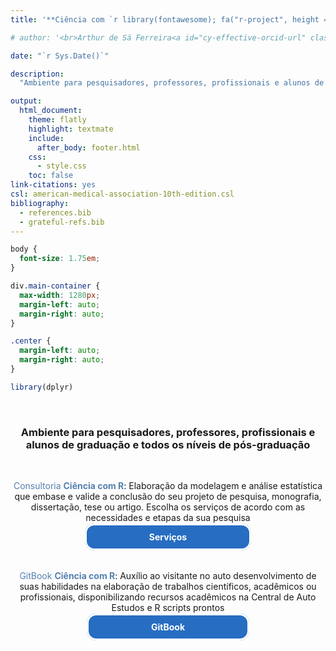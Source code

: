 ```yaml
---
title: '**Ciência com `r library(fontawesome); fa("r-project", height = "1.5em", width = "1.5em", fill = "steelblue", margin_right = "0.1em")`** | Consultoria'

# author: '<br>Arthur de Sá Ferreira<a id="cy-effective-orcid-url" class="underline" href="https://orcid.org/0000-0001-7014-2002" target="orcid.widget" rel="me noopener noreferrer" style="vertical-align: top"><br><img src="https://orcid.org/sites/default/files/images/orcid_16x16.png" style="width: 1em; margin-inline-start: 0.0em" alt="ORCID iD icon"/> https://orcid.org/0000-0001-7014-2002 </a> <br>'

date: "`r Sys.Date()`"

description:
  "Ambiente para pesquisadores, professores, profissionais e alunos de todos os níveis professores, profissionais e alunos de todos os níveis de graduação e pós-graduação"

output:
  html_document:
    theme: flatly
    highlight: textmate
    include:
      after_body: footer.html
    css:
      - style.css
    toc: false
link-citations: yes
csl: american-medical-association-10th-edition.csl
bibliography:
  - references.bib
  - grateful-refs.bib
---
```


```css
body {
  font-size: 1.75em;
}

div.main-container {
  max-width: 1280px;
  margin-left: auto;
  margin-right: auto;
}

.center {
  margin-left: auto;
  margin-right: auto;
}
```

```r
library(dplyr)
```

<!--script for blue text blocks of R code tips-->

```{=html}
<style>
div.blue { background-color:#e6f0ff; border-radius: 10px; padding: 20px; }
</style>
```

<center>

<br>

### **Ambiente para pesquisadores, professores, profissionais e alunos de graduação e todos os níveis de pós-graduação**

<br>

<a style="color:#5581B0;text-decoration:none;">Consultoria **Ciência com R**</a>: Elaboração da modelagem e análise estatística que embase e valide a conclusão do seu projeto de pesquisa, monografia, dissertação, tese ou artigo. Escolha os serviços de acordo com as necessidades e etapas da sua pesquisa

<a style="font-size:1em;border-width:3px;border-style: solid; border-color:white; border-radius:15px; padding: 10px 100px 10px 100px; background-color:#276DC2; text-decoration:none; color:white;" href="servicos.html"><b>Serviços</b></a>

<br>

<a style="color:#5581B0;text-decoration:none;">GitBook **Ciência com R**</a>: Auxílio ao visitante no auto desenvolvimento de suas habilidades na elaboração de trabalhos científicos, acadêmicos ou profissionais, disponibilizando recursos acadêmicos na Central de Auto Estudos e R scripts prontos

<a style="font-size:1em;border-width:3px;border-style: solid; border-color:white; border-radius:15px; padding: 10px 100px 10px 100px; background-color:#276DC2; text-decoration:none; color:white" href="https://ferreiraas.github.io/Ciencia-com-R/"><b>GitBook</b></a>

</center>

<br>
